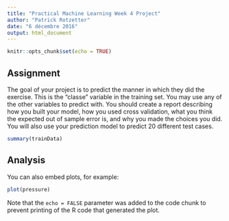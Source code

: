 ```yaml
---
title: "Practical Machine Learning Week 4 Project"
author: "Patrick Rotzetter"
date: "6 décembre 2016"
output: html_document
---
```


```r
knitr::opts_chunk$set(echo = TRUE)
```

## Assignment

The goal of your project is to predict the manner in which they did the exercise. This is the "classe" variable in the training set. You may use any of the other variables to predict with. You should create a report describing how you built your model, how you used cross validation, what you think the expected out of sample error is, and why you made the choices you did. You will also use your prediction model to predict 20 different test cases. 


```r
summary(trainData)
```

## Analysis

You can also embed plots, for example:

```r
plot(pressure)
```

Note that the `echo = FALSE` parameter was added to the code chunk to prevent printing of the R code that generated the plot.

